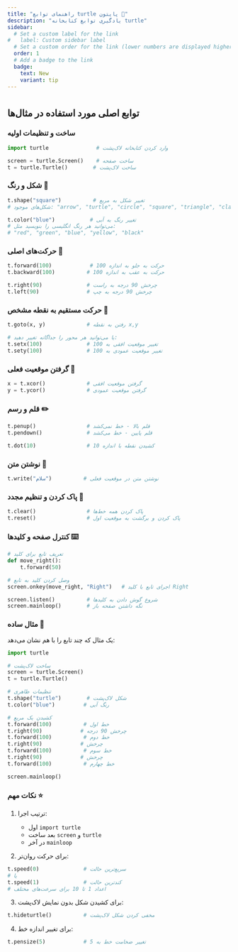 ```yaml
---
title: "راهنمای توابع turtle پایتون 🐢"
description: "یادگیری توابع کتابخانه turtle"
sidebar:
  # Set a custom label for the link
#   label: Custom sidebar label
  # Set a custom order for the link (lower numbers are displayed higher up)
  order: 1
  # Add a badge to the link
  badge:
    text: New
    variant: tip
---
```

# 
## توابع اصلی مورد استفاده در مثال‌ها

### ساخت و تنظیمات اولیه

```python
import turtle               # وارد کردن کتابخانه لاک‌پشت

screen = turtle.Screen()    # ساخت صفحه
t = turtle.Turtle()        # ساخت لاک‌پشت
```

### شکل و رنگ 🎨

```python
t.shape("square")          # تغییر شکل به مربع
# شکل‌های موجود: "arrow", "turtle", "circle", "square", "triangle", "classic"

t.color("blue")           # تغییر رنگ به آبی
# می‌توانید هر رنگ انگلیسی را بنویسید مثل:
# "red", "green", "blue", "yellow", "black"
```

### حرکت‌های اصلی 🚶

```python
t.forward(100)            # حرکت به جلو به اندازه 100
t.backward(100)          # حرکت به عقب به اندازه 100

t.right(90)              # چرخش 90 درجه به راست
t.left(90)               # چرخش 90 درجه به چپ
```

### حرکت مستقیم به نقطه مشخص 📍

```python
t.goto(x, y)             # رفتن به نقطه x,y

# یا می‌توانید هر محور را جداگانه تغییر دهید:
t.setx(100)              # تغییر موقعیت افقی به 100
t.sety(100)              # تغییر موقعیت عمودی به 100
```

### گرفتن موقعیت فعلی 📌

```python
x = t.xcor()             # گرفتن موقعیت افقی
y = t.ycor()             # گرفتن موقعیت عمودی
```

### قلم و رسم ✏️

```python
t.penup()                # قلم بالا - خط نمی‌کشد
t.pendown()              # قلم پایین - خط می‌کشد

t.dot(10)                # کشیدن نقطه با اندازه 10
```

### نوشتن متن 📝

```python
t.write("سلام")          # نوشتن متن در موقعیت فعلی
```

### پاک کردن و تنظیم مجدد 🔄

```python
t.clear()                # پاک کردن همه خط‌ها
t.reset()                # پاک کردن و برگشت به موقعیت اول
```

### کنترل صفحه و کلیدها ⌨️

```python
# تعریف تابع برای کلید
def move_right():
    t.forward(50)

# وصل کردن کلید به تابع
screen.onkey(move_right, "Right")   # اجرای تابع با کلید Right

screen.listen()          # شروع گوش دادن به کلیدها
screen.mainloop()        # نگه داشتن صفحه باز
```

### مثال ساده 🌟
یک مثال که چند تابع را با هم نشان می‌دهد:

```python
import turtle

# ساخت لاک‌پشت
screen = turtle.Screen()
t = turtle.Turtle()

# تنظیمات ظاهری
t.shape("turtle")        # شکل لاک‌پشت
t.color("blue")         # رنگ آبی

# کشیدن یک مربع
t.forward(100)          # خط اول
t.right(90)            # چرخش 90 درجه
t.forward(100)          # خط دوم
t.right(90)            # چرخش
t.forward(100)          # خط سوم
t.right(90)            # چرخش
t.forward(100)          # خط چهارم

screen.mainloop()
```

### نکات مهم ⭐️

1. ترتیب اجرا:
   - اول `import turtle`
   - بعد ساخت `screen` و `turtle`
   - در آخر `mainloop`

2. برای حرکت روان‌تر:
```python
t.speed(0)              # سریع‌ترین حالت
# یا
t.speed(1)              # کندترین حالت
# اعداد 1 تا 10 برای سرعت‌های مختلف
```

3. برای کشیدن شکل بدون نمایش لاک‌پشت:
```python
t.hideturtle()          # مخفی کردن شکل لاک‌پشت
```

4. برای تغییر اندازه خط:
```python
t.pensize(5)            # تغییر ضخامت خط به 5
```